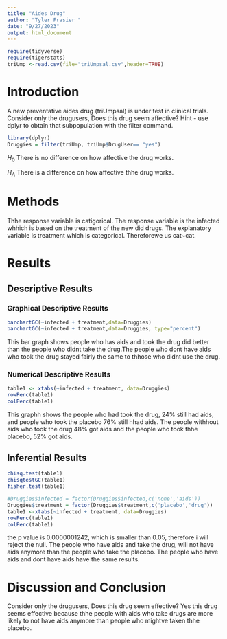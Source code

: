 ```yaml
---
title: "Aides Drug"
author: "Tyler Frasier "
date: "9/27/2023"
output: html_document
---
```


```r
require(tidyverse)
require(tigerstats)
triUmp <-read.csv(file="triUmpsal.csv",header=TRUE)
```

# Introduction

<!--In this section you explain what you are trying to show.  Where did the data come from?  What is the research or other question you are trying to answer?.  If you skimp in this section expect to be marked down in your grade. Paint a picture of the project a couple of paragraphs is expected!-->

A new  preventative aides drug (triUmpsal) is under test in clinical trials. Consider only the drugusers, Does this drug seem affective?  Hint - use dplyr to obtain that subpopulation with the filter command.


```r
library(dplyr) 
Druggies = filter(triUmp, triUmp$DrugUser== "yes")
```

$H_0$ There is no difference on how affective the drug works.

$H_A$ There is a difference on how affective thhe drug works.


# Methods

<!--Decide on your methods:  use "variable analysis" or other appropriate descriptors.  Make sure to choose at least one graphical method and at least one numerical method. Discuss what data manipulations may be needed for example subsetting or other binning procedures and what sort of graphical displays and inferential tools will be used!-->

Thhe response variable is catigorical. The response variable is the infected whhich is based on the treatment of the new did drugs. The explanatory variable is treatment which is categorical. Thereforewe us cat~cat. 


# Results

<!--Divide this section into two sub-sections:  One for your descriptive  results and one for your inferential results.!-->

## Descriptive Results

### Graphical Descriptive Results

<!--Graphical results here.  Make sure to show your code.  Provide appropriate labels for axes, giving units if possible, and provide a good title for the graph, too.  Use the graphical results to describe the patterns if any that exist in the data as focused toward the research question. Bottom line is to explain the features of the graph that are relevant to conforming or departing to what is expected by your null hypothesis !-->

```r
barchartGC(~infected + treatment,data=Druggies)
barchartGC(~infected + treatment,data=Druggies, type="percent")
```

This bar graph shows people who has aids and took the drug did better than the people who didnt take the drug.The people who dont have aids who took the drug stayed fairly the same to thhose who didnt use the drug.


### Numerical Descriptive Results

<!--Numerical results go here. Use the numerical results to describe the patterns if any that exist in the data as focused toward the research question!-->

```r
table1 <- xtabs(~infected + treatment, data=Druggies)
rowPerc(table1)
colPerc(table1)
```

This graphh shows the people who had took the drug, 24% still had aids, and people who took the placebo 76% still hhad aids. The people withhout aids who took the drug 48% got aids and the people who took thhe placebo, 52% got aids.


## Inferential Results

<!--State hypothesis clearly.  Make sure your discussion of the inferential test covers all the aspects that the test output produces, such as test statistic, p-value etc.  Make a decision about the null hypothesis, explain the assumptions on which the selected test/procedure was based, and why the chosen procedure satisfys the assumptions and is appropriate to answer the research question!-->

```r
chisq.test(table1)
chisqtestGC(table1)
fisher.test(table1)
```

```r
#Druggies$infected = factor(Druggies$infected,c('none','aids'))
Druggies$treatment = factor(Druggies$treatment,c('placebo','drug'))
table1 <-xtabs(~infected + treatment, data=Druggies)
rowPerc(table1)
colPerc(table1)
```

the p value is 0.0000001242, which is smaller than 0.05, therefore i will reject the null. The people who have aids and take the drug, will not have aids anymore than the people who take the placebo. The people who have aids and dont have aids have the same results.

# Discussion and Conclusion

<!--Discussion and conclusion here.  If you found a relationship be sure to consider whether the relationship occurs because one of the variavbles causes the other, or whether they perhasps are related for some other reason.  Watch the chapter 6 videos from the GeorgeTown videos collection.!-->

Consider only the drugusers, Does this drug seem effective? 
Yes this drug seems effective because thhe people with aids who take drugs are more likely to not have aids anymore than people who mightve taken thhe placebo.


